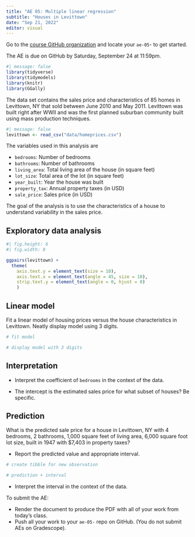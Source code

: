 ```yaml
---
title: "AE 05: Multiple linear regression"
subtitle: "Houses in Levittown"
date: "Sep 21, 2022"
editor: visual
---
```


::: callout-important
Go to the [course GitHub organization](https://github.com/sta210-fa22) and locate your `ae-05`- to get started.

The AE is due on GitHub by Saturday, September 24 at 11:59pm.
:::

```r
#| message: false
library(tidyverse)
library(tidymodels)
library(knitr)
library(GGally)
```

The data set contains the sales price and characteristics of 85 homes in Levittown, NY that sold between June 2010 and May 2011. Levittown was built right after WWII and was the first planned suburban community built using mass production techniques.

```r
#| message: false
levittown <- read_csv("data/homeprices.csv")
```

The variables used in this analysis are

-   `bedrooms`: Number of bedrooms
-   `bathrooms`: Number of bathrooms
-   `living_area`: Total living area of the house (in square feet)
-   `lot_size`: Total area of the lot (in square feet)
-   `year_built`: Year the house was built
-   `property_tax`: Annual property taxes (in USD)
-   `sale_price`: Sales price (in USD)

The goal of the analysis is to use the characteristics of a house to understand variability in the sales price.

## Exploratory data analysis

```r
#| fig.height: 6
#| fig.width: 8

ggpairs(levittown) +
  theme(
    axis.text.y = element_text(size = 10),
    axis.text.x = element_text(angle = 45, size = 10),
    strip.text.y = element_text(angle = 0, hjust = 0)
    )
```

## Linear model

Fit a linear model of housing prices versus the house characteristics in Levittown. Neatly display model using 3 digits.

```r
# fit model 

# display model with 3 digits 
```

## Interpretation

-   Interpret the coefficient of `bedrooms` in the context of the data.

-   The intercept is the estimated sales price for what subset of houses? Be specific.

## Prediction

What is the predicted sale price for a house in Levittown, NY with 4 bedrooms, 2 bathrooms, 1,000 square feet of living area, 6,000 square foot lot size, built in 1947 with \$7,403 in property taxes?

-   Report the predicted value and appropriate interval.

```r
# create tibble for new observation 

# prediction + interval

```

-   Interpret the interval in the context of the data.

::: callout-important
To submit the AE:

-   Render the document to produce the PDF with all of your work from today's class.
-   Push all your work to your `ae-05-` repo on GitHub. (You do not submit AEs on Gradescope).
:::
